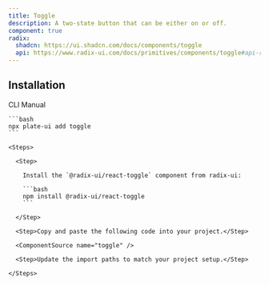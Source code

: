 ```yaml
---
title: Toggle
description: A two-state button that can be either on or off.
component: true
radix:
  shadcn: https://ui.shadcn.com/docs/components/toggle
  api: https://www.radix-ui.com/docs/primitives/components/toggle#api-reference
---
```


## Installation

<Tabs defaultValue="cli">

  <TabsList>
    <TabsTrigger value="cli">CLI</TabsTrigger>
    <TabsTrigger value="manual">Manual</TabsTrigger>
  </TabsList>
  <TabsContent value="cli">

    ```bash
    npx plate-ui add toggle
    ```

  </TabsContent>

  <TabsContent value="manual">

    <Steps>

      <Step>

        Install the `@radix-ui/react-toggle` component from radix-ui:

        ```bash
        npm install @radix-ui/react-toggle
        ```

      </Step>

      <Step>Copy and paste the following code into your project.</Step>

      <ComponentSource name="toggle" />

      <Step>Update the import paths to match your project setup.</Step>

    </Steps>

  </TabsContent>

</Tabs>
